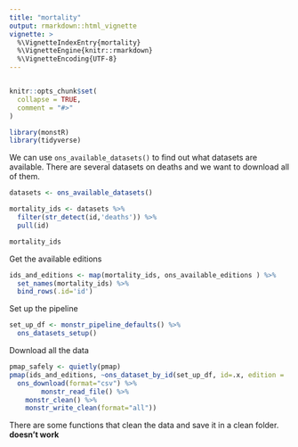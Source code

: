 ```yaml
---
title: "mortality"
output: rmarkdown::html_vignette
vignette: >
  %\VignetteIndexEntry{mortality}
  %\VignetteEngine{knitr::rmarkdown}
  %\VignetteEncoding{UTF-8}
---
```

```r

```

```r
knitr::opts_chunk$set(
  collapse = TRUE,
  comment = "#>"
)
```

```r
library(monstR)
library(tidyverse)
```

We can use `ons_available_datasets()` to find out what datasets are available. There are several datasets on deaths and we want to download all of them. 

```r
datasets <- ons_available_datasets()

mortality_ids <- datasets %>% 
  filter(str_detect(id,'deaths')) %>% 
  pull(id)

mortality_ids
```
Get the available editions
```r
ids_and_editions <- map(mortality_ids, ons_available_editions ) %>% 
  set_names(mortality_ids) %>% 
  bind_rows(.id='id')
```


Set up the pipeline

```r
set_up_df <- monstr_pipeline_defaults() %>% 
  ons_datasets_setup()
```


Download all the data
```r
pmap_safely <- quietly(pmap)
pmap(ids_and_editions, ~ons_dataset_by_id(set_up_df, id=.x, edition = .y) %>% 
  ons_download(format="csv") %>% 
    	monstr_read_file() %>%  
	monstr_clean() %>%
	monstr_write_clean(format="all"))

```

There are some functions that clean the data and save it in a clean folder. 
**doesn't work**
```r

```

